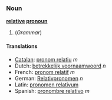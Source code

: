 ===Noun===
'''[[relative]] [[pronoun]]'''

#(''Grammar'')

====Translations====
*[[Catalan]]: [[pronom relatiu]] ''m''
*Dutch: [[betrekkelijk voornaamwoord]] ''n''
*French: [[pronom relatif]] ''m''
*German: [[Relativpronomen]] ''n''
*Latin: [[pronomen relativum]]
*Spanish: [[pronombre relativo]] ''m''